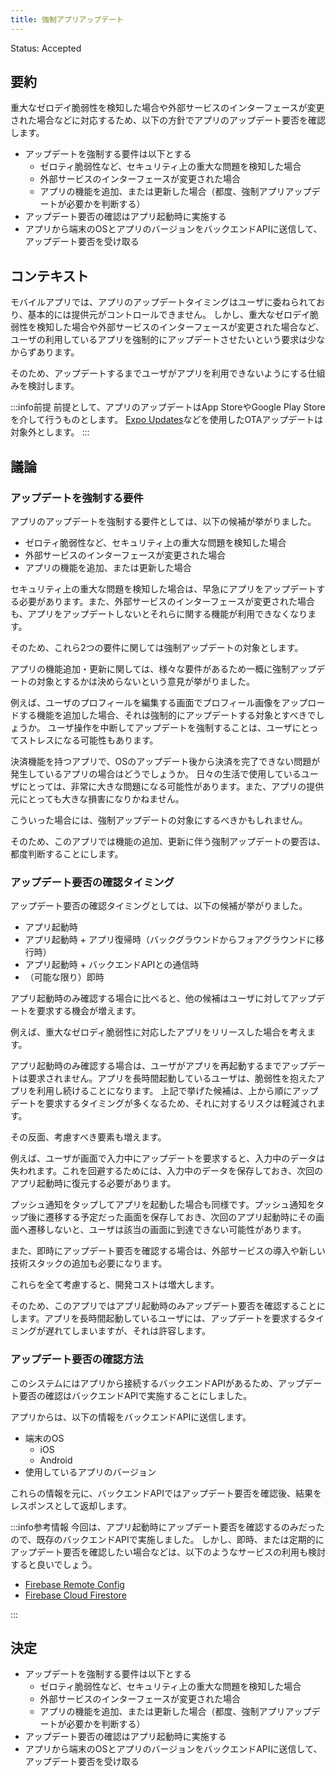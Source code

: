 ```yaml
---
title: 強制アプリアップデート
---
```


Status: Accepted

<!--
Proposed: 提案中
Accepted: 採用
Rejected: 却下
Superseded: 廃止
-->

## 要約

重大なゼロデイ脆弱性を検知した場合や外部サービスのインターフェースが変更された場合などに対応するため、以下の方針でアプリのアップデート要否を確認します。

- アップデートを強制する要件は以下とする
  - ゼロティ脆弱性など、セキュリティ上の重大な問題を検知した場合
  - 外部サービスのインターフェースが変更された場合
  - アプリの機能を追加、または更新した場合（都度、強制アプリアップデートが必要かを判断する）
- アップデート要否の確認はアプリ起動時に実施する
- アプリから端末のOSとアプリのバージョンをバックエンドAPIに送信して、アップデート要否を受け取る

## コンテキスト

モバイルアプリでは、アプリのアップデートタイミングはユーザに委ねられており、基本的には提供元がコントロールできません。
しかし、重大なゼロデイ脆弱性を検知した場合や外部サービスのインターフェースが変更された場合など、ユーザの利用しているアプリを強制的にアップデートさせたいという要求は少なからずあります。

そのため、アップデートするまでユーザがアプリを利用できないようにする仕組みを検討します。

:::info前提
前提として、アプリのアップデートはApp StoreやGoogle Play Storeを介して行うものとします。
[Expo Updates](https://docs.expo.dev/versions/latest/sdk/updates/)などを使用したOTAアップデートは対象外とします。
:::

## 議論

### アップデートを強制する要件

アプリのアップデートを強制する要件としては、以下の候補が挙がりました。

- ゼロティ脆弱性など、セキュリティ上の重大な問題を検知した場合
- 外部サービスのインターフェースが変更された場合
- アプリの機能を追加、または更新した場合

セキュリティ上の重大な問題を検知した場合は、早急にアプリをアップデートする必要があります。また、外部サービスのインターフェースが変更された場合も、アプリをアップデートしないとそれらに関する機能が利用できなくなります。

そのため、これら2つの要件に関しては強制アップデートの対象とします。

アプリの機能追加・更新に関しては、様々な要件があるため一概に強制アップデートの対象とするかは決めらないという意見が挙がりました。

例えば、ユーザのプロフィールを編集する画面でプロフィール画像をアップロードする機能を追加した場合、それは強制的にアップデートする対象とすべきでしょうか。
ユーザ操作を中断してアップデートを強制することは、ユーザにとってストレスになる可能性もあります。

決済機能を持つアプリで、OSのアップデート後から決済を完了できない問題が発生しているアプリの場合はどうでしょうか。
日々の生活で使用しているユーザにとっては、非常に大きな問題になる可能性があります。また、アプリの提供元にとっても大きな損害になりかねません。
<!-- textlint-disable ja-technical-writing/ja-no-weak-phrase -->
こういった場合には、強制アップデートの対象にするべきかもしれません。
<!-- textlint-enable ja-technical-writing/ja-no-weak-phrase -->

そのため、このアプリでは機能の追加、更新に伴う強制アップデートの要否は、都度判断することにします。

### アップデート要否の確認タイミング

アップデート要否の確認タイミングとしては、以下の候補が挙がりました。

- アプリ起動時
- アプリ起動時 + アプリ復帰時（バックグラウンドからフォアグラウンドに移行時）
- アプリ起動時 + バックエンドAPIとの通信時
- （可能な限り）即時

アプリ起動時のみ確認する場合に比べると、他の候補はユーザに対してアップデートを要求する機会が増えます。

例えば、重大なゼロディ脆弱性に対応したアプリをリリースした場合を考えます。

アプリ起動時のみ確認する場合は、ユーザがアプリを再起動するまでアップデートは要求されません。アプリを長時間起動しているユーザは、脆弱性を抱えたアプリを利用し続けることになります。
上記で挙げた候補は、上から順にアップデートを要求するタイミングが多くなるため、それに対するリスクは軽減されます。

その反面、考慮すべき要素も増えます。

例えば、ユーザが画面で入力中にアップデートを要求すると、入力中のデータは失われます。これを回避するためには、入力中のデータを保存しておき、次回のアプリ起動時に復元する必要があります。

プッシュ通知をタップしてアプリを起動した場合も同様です。プッシュ通知をタップ後に遷移する予定だった画面を保存しておき、次回のアプリ起動時にその画面へ遷移しないと、ユーザは該当の画面に到達できない可能性があります。

また、即時にアップデート要否を確認する場合は、外部サービスの導入や新しい技術スタックの追加も必要になります。

これらを全て考慮すると、開発コストは増大します。

そのため、このアプリではアプリ起動時のみアップデート要否を確認することにします。アプリを長時間起動しているユーザには、アップデートを要求するタイミングが遅れてしまいますが、それは許容します。

### アップデート要否の確認方法

このシステムにはアプリから接続するバックエンドAPIがあるため、アップデート要否の確認はバックエンドAPIで実施することにしました。

アプリからは、以下の情報をバックエンドAPIに送信します。

- 端末のOS
  - iOS
  - Android
- 使用しているアプリのバージョン

これらの情報を元に、バックエンドAPIではアップデート要否を確認後、結果をレスポンスとして返却します。

:::info参考情報
今回は、アプリ起動時にアップデート要否を確認するのみだったので、既存のバックエンドAPIで実施しました。
しかし、即時、または定期的にアップデート要否を確認したい場合などは、以下のようなサービスの利用も検討すると良いでしょう。

- [Firebase Remote Config](https://firebase.google.com/docs/remote-config?hl=ja)
- [Firebase Cloud Firestore](https://firebase.google.com/docs/firestore?hl=ja)

:::

## 決定

- アップデートを強制する要件は以下とする
  - ゼロティ脆弱性など、セキュリティ上の重大な問題を検知した場合
  - 外部サービスのインターフェースが変更された場合
  - アプリの機能を追加、または更新した場合（都度、強制アプリアップデートが必要かを判断する）
- アップデート要否の確認はアプリ起動時に実施する
- アプリから端末のOSとアプリのバージョンをバックエンドAPIに送信して、アップデート要否を受け取る
